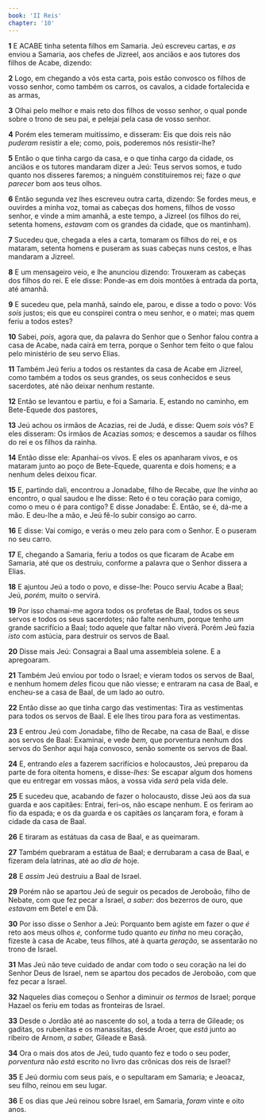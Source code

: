 ```yaml
---
book: 'II Reis'
chapter: '10'
---
```


**1** E ACABE tinha setenta filhos em Samaria. Jeú escreveu cartas, e _as_ enviou a Samaria, aos chefes de Jizreel, aos anciãos e aos tutores dos filhos de Acabe, dizendo:

**2** Logo, em chegando a vós esta carta, pois estão convosco os filhos de vosso senhor, como também os carros, os cavalos, a cidade fortalecida e as armas,

**3** Olhai pelo melhor e mais reto dos filhos de vosso senhor, o qual ponde sobre o trono de seu pai, e pelejai pela casa de vosso senhor.

**4** Porém eles temeram muitíssimo, e disseram: Eis que dois reis não _puderam_ resistir a ele; como, pois, poderemos nós resistir-lhe?

**5** Então o que tinha cargo da casa, e o que tinha cargo da cidade, os anciãos e os tutores mandaram dizer a Jeú: Teus servos somos, e tudo quanto nos disseres faremos; a ninguém constituiremos rei; faze o _que parecer_ bom aos teus olhos.

**6** Então segunda vez lhes escreveu outra carta, dizendo: Se fordes meus, e ouvirdes a minha voz, tomai as cabeças dos homens, filhos de vosso senhor, e vinde a mim amanhã, a este tempo, a Jizreel (os filhos do rei, setenta homens, _estavam_ com os grandes da cidade, que os mantinham).

**7** Sucedeu que, chegada a eles a carta, tomaram os filhos do rei, e os mataram, setenta homens e puseram as suas cabeças nuns cestos, e lhas mandaram a Jizreel.

**8** E um mensageiro veio, e lhe anunciou dizendo: Trouxeram as cabeças dos filhos do rei. E ele disse: Ponde-as em dois montões à entrada da porta, até amanhã.

**9** E sucedeu que, pela manhã, saindo ele, parou, e disse a todo o povo: Vós _sois_ justos; eis que eu conspirei contra o meu senhor, e o matei; mas quem feriu a todos estes?

**10** Sabei, _pois,_ agora que, da palavra do Senhor que o Senhor falou contra a casa de Acabe, nada cairá em terra, porque o Senhor tem feito o que falou pelo ministério de seu servo Elias.

**11** Também Jeú feriu a todos os restantes da casa de Acabe em Jizreel, como também a todos os seus grandes, os seus conhecidos e seus sacerdotes, até não deixar nenhum restante.

**12** Então se levantou e partiu, e foi a Samaria. E, estando no caminho, em Bete-Equede dos pastores,

**13** Jeú achou os irmãos de Acazias, rei de Judá, e disse: Quem _sois_ vós? E eles disseram: Os irmãos de Acazias _somos;_ e descemos a saudar os filhos do rei e os filhos da rainha.

**14** Então disse ele: Apanhai-os vivos. E eles os apanharam vivos, e os mataram junto ao poço de Bete-Equede, quarenta e dois homens; e a nenhum deles deixou ficar.

**15** E, partindo dali, encontrou a Jonadabe, filho de Recabe, _que_ lhe _vinha_ ao encontro, o qual saudou e lhe disse: Reto é o teu coração para comigo, como o meu o é para contigo? E disse Jonadabe: É. Então, se é, dá-me a mão. E deu-lhe a mão, e Jeú fê-lo subir consigo ao carro.

**16** E disse: Vai comigo, e verás o meu zelo para com o Senhor. E o puseram no seu carro.

**17** E, chegando a Samaria, feriu a todos os que ficaram de Acabe em Samaria, até que os destruiu, conforme a palavra que o Senhor dissera a Elias.

**18** E ajuntou Jeú a todo o povo, e disse-lhe: Pouco serviu Acabe a Baal; Jeú, _porém,_ muito o servirá.

**19** Por isso chamai-me agora todos os profetas de Baal, todos os seus servos e todos os seus sacerdotes; não falte nenhum, porque tenho _um_ grande sacrifício a Baal; todo aquele que faltar não viverá. Porém Jeú fazia _isto_ com astúcia, para destruir os servos de Baal.

**20** Disse mais Jeú: Consagrai a Baal uma assembleia solene. E a apregoaram.

**21** Também Jeú enviou por todo o Israel; e vieram todos os servos de Baal, e nenhum homem _deles_ ficou que não viesse; e entraram na casa de Baal, e encheu-se a casa de Baal, de um lado ao outro.

**22** Então disse ao que tinha cargo das vestimentas: Tira as vestimentas para todos os servos de Baal. E ele lhes tirou para fora as vestimentas.

**23** E entrou Jeú com Jonadabe, filho de Recabe, na casa de Baal, e disse aos servos de Baal: Examinai, e vede _bem,_ que porventura nenhum dos servos do Senhor aqui haja convosco, senão somente os servos de Baal.

**24** E, entrando _eles_ a fazerem sacrifícios e holocaustos, Jeú preparou da parte de fora oitenta homens, e disse-_lhes:_ Se escapar algum dos homens que eu entregar em vossas mãos, a vossa vida _será_ pela vida dele.

**25** E sucedeu que, acabando de fazer o holocausto, disse Jeú aos da sua guarda e aos capitães: Entrai, feri-os, não escape nenhum. E os feriram ao fio da espada; e os da guarda e os capitães _os_ lançaram fora, e foram à cidade da casa de Baal.

**26** E tiraram as estátuas da casa de Baal, e as queimaram.

**27** Também quebraram a estátua de Baal; e derrubaram a casa de Baal, e fizeram dela latrinas, até ao _dia de_ hoje.

**28** E _assim_ Jeú destruiu a Baal de Israel.

**29** Porém não se apartou Jeú de seguir os pecados de Jeroboão, filho de Nebate, com que fez pecar a Israel, _a saber:_ dos bezerros de ouro, que _estavam_ em Betel e em Dã.

**30** Por isso disse o Senhor a Jeú: Porquanto bem agiste em fazer o _que é_ reto aos meus olhos _e,_ conforme tudo quanto _eu tinha_ no meu coração, fizeste à casa de Acabe, teus filhos, até à quarta _geração,_ se assentarão no trono de Israel.

**31** Mas Jeú não teve cuidado de andar com todo o seu coração na lei do Senhor Deus de Israel, nem se apartou dos pecados de Jeroboão, com que fez pecar a Israel.

**32** Naqueles dias começou o Senhor a diminuir _os termos_ de Israel; porque Hazael os feriu em todas as fronteiras de Israel.

**33** Desde o Jordão até ao nascente do sol, a toda a terra de Gileade; os gaditas, os rubenitas e os manassitas, desde Aroer, que _está_ junto ao ribeiro de Arnom, _a saber,_ Gileade e Basã.

**34** Ora o mais dos atos de Jeú, tudo quanto fez e todo o seu poder, _porventura_ não _está_ escrito no livro das crônicas dos reis de Israel?

**35** E Jeú dormiu com seus pais, e o sepultaram em Samaria; e Jeoacaz, seu filho, reinou em seu lugar.

**36** E os dias que Jeú reinou sobre Israel, em Samaria, _foram_ vinte e oito anos.

